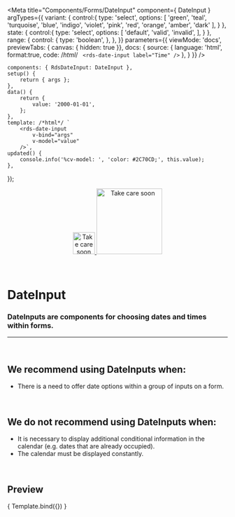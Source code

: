 
<Meta
	title="Components/Forms/DateInput"
	component={ DateInput }
	argTypes={{
		variant: {
			control:{
				type: 'select',
				options: [
					'green',
					'teal',
					'turquoise',
					'blue',
					'indigo',
					'violet',
					'pink',
					'red',
					'orange',
					'amber',
					'dark'
				],
			}
		},
		state: {
			control:{
				type: 'select',
				options: [
					'default',
					'valid',
					'invalid',
				],
			}
		},
		range: {
			control: {
				type: 'boolean',
			},
		},
	}}
	parameters={{
		viewMode: 'docs',
		previewTabs: { canvas: { hidden: true }},
		docs: {
			source: {
				language: 'html',
				format:true,
				code: /*html*/ `
<rds-date-input
	label="Time"
/>`
			},
		}
	}}
/>

	components: { RdsDateInput: DateInput },
	setup() {
		return { args };
	},
	data() {
		return {
			value: '2000-01-01',
		};
	},
	template: /*html*/ `
		<rds-date-input
			v-bind="args"
			v-model="value"
		/>`,
	updated() {
		console.info('%cv-model: ', 'color: #2C70CD;', this.value);
	},
});

<div align="center" style={{display: 'flex'}}>
    <a href="https://rahulaher.netlify.app">
        <img src="../../../public/img/logo/glyph-black-colored.svg" alt="Take care soon" width="50" />
        <img src="../../../public/img/logo/word-black-colored.svg" alt="Take care soon" width="150" />
    </a>
</div>

<br />
<br />

# DateInput

### DateInputs are components for choosing dates and times within forms.
---
<br />

## We recommend using DateInputs when:
- There is a need to offer date options within a group of inputs on a form.

<br />

## We do not recommend using DateInputs when:
- It is necessary to display additional conditional information in the calendar (e.g. dates that are already occupied).
- The calendar must be displayed constantly.

<br />

## Preview

<Canvas>
	<Story
		name="DateInput"
		args={{
			required: true,
			variant: 'green',
		}}
	>
		{ Template.bind({}) }
	</Story>
</Canvas>

<ArgsTable story="DateInput" />

